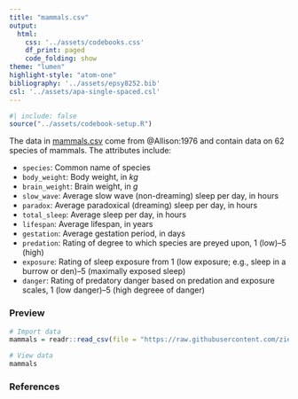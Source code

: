 ```yaml
---
title: "mammals.csv"
output: 
  html:
    css: '../assets/codebooks.css'
    df_print: paged
    code_folding: show
theme: "lumen"
highlight-style: "atom-one"
bibliography: '../assets/epsy8252.bib'
csl: '../assets/apa-single-spaced.csl'
---
```



```r
#| include: false
source("../assets/codebook-setup.R")
```


The data in [mammals.csv](https://raw.githubusercontent.com/zief0002/bespectacled-antelope/main/data/mammals.csv) come from @Allison:1976 and contain data on 62 species of mammals. The attributes include:

- `species`: Common name of species
- `body_weight`: Body weight, in *kg*
- `brain_weight`: Brain weight, in *g*
- `slow_wave`: Average slow wave (non-dreaming) sleep per day, in hours
- `paradox`: Average paradoxical (dreaming) sleep per day, in hours
- `total_sleep`: Average sleep per day, in hours
- `lifespan`: Average lifespan, in years
- `gestation`: Average gestation period, in days
- `predation`: Rating of degree to which species are preyed upon, 1 (low)--5 (high)
- `exposure`: Rating of sleep exposure from 1 (low exposure; e.g., sleep in a burrow or den)--5 (maximally exposed sleep)
- `danger`: Rating of predatory danger based on predation and exposure scales, 1 (low danger)--5 (high degreee of danger)
					
									


### Preview

```r
# Import data
mammals = readr::read_csv(file = "https://raw.githubusercontent.com/zief0002/bespectacled-antelope/main/data/mammals.csv")

# View data
mammals
```


### References


